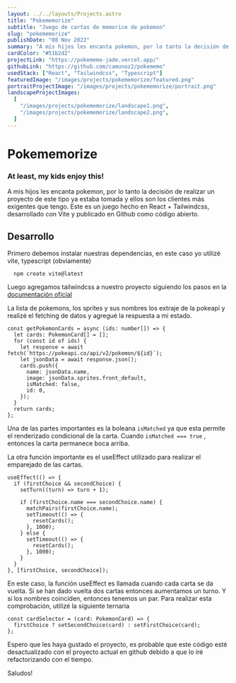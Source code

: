 ```yaml
---
layout: ../../layouts/Projects.astro
title: "Pokememorize"
subtitle: "Juego de cartas de memorice de pokemon"
slug: "pokememorize"
publishDate: "08 Nov 2022"
summary: "A mis hijos les encanta pokemon, por lo tanto la decisión de realizar un proyecto de este tipo ya estaba tomada y ellos son los clientes más exigentes que tengo. Este es un juego hecho en React + Tailwindcss, desarrollado con Vite y publicado en Github como código abierto."
cardColor: "#51b2d2"
projectLink: "https://pokememo-jade.vercel.app/"
githubLink: "https://github.com/camunoz2/pokememo"
usedStack: ["React", "Tailwindcss", "Typescript"]
featuredImage: "/images/projects/pokememorize/featured.png"
portraitProjectImage: "/images/projects/pokememorize/portrait.png"
landscapeProjectImages:
  [
    "/images/projects/pokememorize/landscape1.png",
    "/images/projects/pokememorize/landscape2.png",
  ]
---
```


# Pokememorize

### At least, my kids enjoy this!

A mis hijos les encanta pokemon, por lo tanto la decisión de realizar un proyecto de este tipo ya estaba tomada y ellos son los clientes más exigentes que tengo. Este es un juego hecho en React + Tailwindcss, desarrollado con Vite y publicado en Github como código abierto.

## Desarrollo

Primero debemos instalar nuestras dependencias, en este caso yo utilizé vite, typescript (obviamente)

```
  npm create vite@latest
```

Luego agregamos tailwindcss a nuestro proyecto siguiendo los pasos en la [documentación oficial](https://tailwindcss.com/docs/installation)

La lista de pokemons, los sprites y sus nombres los extraje de la pokeapi y realizé el fetching de datos y agregué la respuesta a mi estado.

```
const getPokemonCards = async (ids: number[]) => {
  let cards: PokemonCard[] = [];
  for (const id of ids) {
    let response = await fetch(`https://pokeapi.co/api/v2/pokemon/${id}`);
    let jsonData = await response.json();
    cards.push({
      name: jsonData.name,
      image: jsonData.sprites.front_default,
      isMatched: false,
      id: 0,
    });
  }
  return cards;
};
```

Una de las partes importantes es la boleana `isMatched` ya que esta permite el renderizado condicional de la carta. Cuando `isMatched === true` , entonces la carta permanece boca arriba.

La otra función importante es el useEffect utilizado para realizar el emparejado de las cartas.

```
useEffect(() => {
  if (firstChoice && secondChoice) {
    setTurn((turn) => turn + 1);

    if (firstChoice.name === secondChoice.name) {
      matchPairs(firstChoice.name);
      setTimeout(() => {
        resetCards();
      }, 1000);
    } else {
      setTimeout(() => {
        resetCards();
      }, 1000);
    }
  }
}, [firstChoice, secondChoice]);
```

En este caso, la función useEffect es llamada cuando cada carta se da vuelta. Si se han dado vuelta dos cartas entonces aumentamos un turno. Y si los nombres coinciden, entonces tenemos un par. Para realizar esta comprobación, utilizé la siguiente ternaria

```
const cardSelector = (card: PokemonCard) => {
  firstChoice ? setSecondChoice(card) : setFirstChoice(card);
};
```

Espero que les haya gustado el proyecto, es probable que este código esté desactualizado con el proyecto actual en github debido a que lo iré refactorizando con el tiempo.

Saludos!
